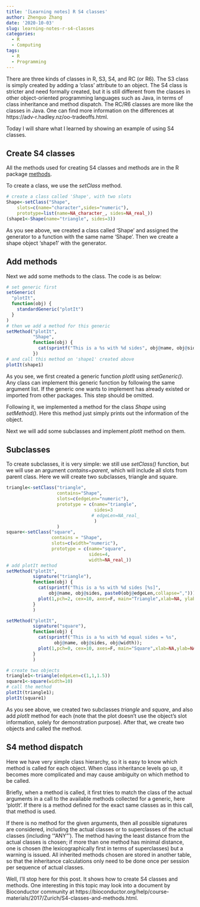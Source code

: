```yaml
---
title: '[Learning notes] R S4 classes'
author: Zhenguo Zhang
date: '2020-10-03'
slug: learning-notes-r-s4-classes
categories:
  - R
  - Computing
tags:
  - R
  - Programming
---
```


There are three kinds of classes in R, S3, S4, and RC (or R6). The S3 class is simply
created by adding a 'class' attribute to an object. The S4 class is stricter and need
formally created, but it is still different from the classes in other object-oriented
programming languages such as Java, in terms of class inheritance and method dispatch.
The RC/R6 classes are more like the classes in Java. One can find more information on
the differences at https://adv-r.hadley.nz/oo-tradeoffs.html.

Today I will share what I learned by showing an example of using S4 classes.

## Create S4 classes

All the methods used for creating S4 classes and methods are in the
R package [methods](https://rdrr.io/r/methods/methods-package.html).

To create a class, we use the *setClass* method.

```r
# create a class called 'Shape', with two slots
Shape<-setClass("Shape", 
	slots=c(name="character",sides="numeric"),
	prototype=list(name=NA_character_, sides=NA_real_))
(shape1<-Shape(name="triangle", sides=3))
```

As you see above, we created a class called 'Shape' and assigned the
generator to a function with the same name 'Shape'. Then we create
a shape object 'shape1' with the generator.

## Add methods

Next we add some methods to the class. The code is as below:

```r
# set generic first
setGeneric(
  "plotIt",
  function(obj) {
    standardGeneric("plotIt")
  }
)
# then we add a method for this generic
setMethod("plotIt",
          "Shape",
          function(obj) {
            cat(sprintf("This is a %s with %d sides", obj@name, obj@sides))
          })
# and call this method on 'shape1' created above
plotIt(shape1)
```

As you see, we first created a generic function *plotIt* using
*setGeneric()*. Any class can implement this generic function by following
the same argument list. If the generic one wants to implement
has already existed or imported from other packages. This step
should be omitted.

Following it, we implemented a method for the class *Shape*
using *setMethod()*. Here this method just simply prints out
the information of the object.

Next we will add some subclasses and implement *plotIt* method
on them.

## Subclasses

To create subclasses, it is very simple: we still use *setClass()*
function, but we will use an argument *contains=parent*, which will
include all slots from parent class. Here we will create two subclasses,
triangle and square.

```r
triangle<-setClass("triangle",
                   contains="Shape",
                   slots=c(edgeLen="numeric"),
                   prototype = c(name="triangle",
                                 sides=3
                                # edgeLen=NA_real_
                                 )
                   )
square<-setClass("square",
                 contains = "Shape",
                 slots=c(width="numeric"),
                 prototype = c(name="square",
                               sides=4,
                               width=NA_real_))
# add plotIt method
setMethod("plotIt",
          signature("triangle"),
          function(obj) {
            cat(sprintf("This is a %s with %d sides [%s]", 
                obj@name, obj@sides, paste0(obj@edgeLen,collapse=",")));
            plot(1,pch=2, cex=10, axes=F, main="Triangle",xlab=NA, ylab=NA)
          }
          )

setMethod("plotIt",
          signature("square"),
          function(obj) {
            cat(sprintf("This is a %s with %d equal sides = %s",
                  obj@name, obj@sides, obj@width));
            plot(1,pch=0, cex=10, axes=F, main="Square",xlab=NA,ylab=NA)
          }
          )

# create two objects
triangle1<-triangle(edgeLen=c(1,1,1.5))
square1<-square(width=10)
# call the method
plotIt(triangle1);
plotIt(square1)
```

As you see above, we created two subclasses *triangle* and *square*,
and also add *plotIt* method for each (note that the plot doesn't use
the object's slot information, solely for demonstration purpose).
After that, we create two objects and called the method.

## S4 method dispatch

Here we have very simple class hierarchy, so it is easy to know
which method is called for each object. When class inheritance
levels go up, it becomes more complicated and may cause ambiguity
on which method to be called.

Briefly, when a method is called, it first tries to match the 
class of the actual arguments
in a call to the available methods collected for a generic, 
here ‘plotIt’.  If there is
a method defined for the exact same classes as in this call, that
method is used.  

If there is no method for the given arguments, then all possible
signatures are considered, including
the actual classes or to superclasses of the actual classes 
(including ‘"ANY"’).  The method having the least
distance from the actual classes is chosen; if more than one
method has minimal distance, one is chosen (the lexicographically
first in terms of superclasses) but a warning is issued.  All
inherited methods chosen are stored in another table, so that the
inheritance calculations only need to be done once per session per
sequence of actual classes.

Well, I'll stop here for this post. It shows how to create S4
classes and methods. One interesting in this topic may look into
a document by Bioconductor community at https://bioconductor.org/help/course-materials/2017/Zurich/S4-classes-and-methods.html.

